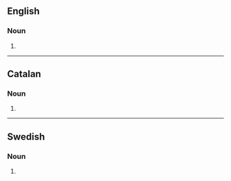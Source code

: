 {{also|televisións|télévisions}}

==English==

===Noun===
{{head|en|noun plural form}}

# {{plural of|television|lang=en}}

----

==Catalan==

===Noun===
{{head|ca|noun form}}

# {{plural of|televisió|lang=ca}}

----

==Swedish==

===Noun===
{{head|sv|noun form}}

# {{sv-noun-form-indef-gen|television}}